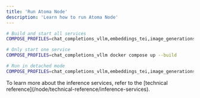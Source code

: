 ```yaml
---
title: 'Run Atoma Node'
description: 'Learn how to run Atoma Node'
---
```




```bash
# Build and start all services
COMPOSE_PROFILES=chat_completions_vllm,embeddings_tei,image_generations_mistralrs docker compose up --build

# Only start one service
COMPOSE_PROFILES=chat_completions_vllm docker compose up --build

# Run in detached mode
COMPOSE_PROFILES=chat_completions_vllm,embeddings_tei,image_generations_mistralrs docker compose up -d --build
```

<Info>
    To learn more about the inference services, refer to the [technical reference](/node/technical-reference/inference-services).
</Info>